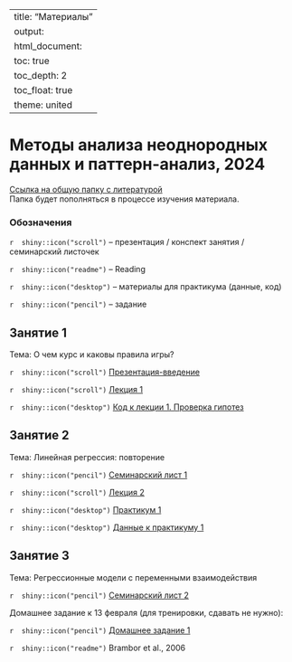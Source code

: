 
---
title: "Материалы"
output: 
  html_document:
    toc: true
    toc_depth: 2
    toc_float: true
    theme: united
---
# Методы анализа неоднородных данных и паттерн-анализ, 2024
 
<a href="https://drive.google.com/drive/folders/1eCXuX15Ysp9HPKbVc9mAK8lTcPERZs-3?usp=sharing" title=>Ссылка на общую папку с литературой</a>  
Папка будет пополняться в процессе изучения материала. 
 
### Обозначения
 
`r  shiny::icon("scroll")` -- презентация / конспект занятия / семинарский листочек
 
`r  shiny::icon("readme")` -- Reading
 
`r  shiny::icon("desktop")` -- материалы для практикума (данные, код)
 
`r  shiny::icon("pencil")` -- задание 
 
## Занятие 1
 
Тема: О чем курс и каковы правила игры? 
  
`r  shiny::icon("scroll")` <a href="polit_methods_intro.pdf" title=>Презентация-введение</a> 

`r  shiny::icon("scroll")` <a href="polit_methods_lecture1.pdf" title=>Лекция 1</a> 

`r  shiny::icon("desktop")` <a href="hypothesis_testing_solution.ipynb" title=>Код к лекции 1. Проверка гипотез</a> 

## Занятие 2
 
Тема: Линейная регрессия: повторение 

`r  shiny::icon("pencil")` <a href="polit_methods_pset1.pdf" title=>Семинарский лист 1</a> 

`r  shiny::icon("scroll")` <a href="polit_methods_lecture2.pdf" title=>Лекция 2</a> 

`r  shiny::icon("desktop")` <a href="polit_methods_lab1_2024.ipynb" title=>Практикум 1 </a> 

`r  shiny::icon("desktop")` <a href="lab1.dta" title=>Данные к практикуму 1 </a> 

## Занятие 3
 
Тема: Регрессионные модели с переменными взаимодействия 

`r  shiny::icon("pencil")` <a href="polit_methods_pset2.pdf" title=>Семинарский лист 2</a> 

Домашнее задание к 13 февраля (для тренировки, сдавать не нужно): 

`r  shiny::icon("pencil")` <a href="polit_methods_hw1.pdf" title=>Домашнее задание 1 </a> 

`r  shiny::icon("readme")` Brambor et al., 2006 





  
